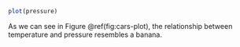 ```r
plot(pressure)
```

As we can see in Figure \@ref(fig:cars-plot), the relationship between
temperature and pressure resembles a banana.
